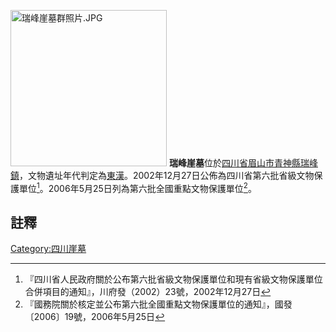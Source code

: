 {{expand|time=2018-11-29T12:25:00+00:00}}
[[File:瑞峰崖墓群照片.JPG|250px]]
{{msg:四川省文物保護單位
|名稱 = 瑞峰崖墓
|編號 = 16
|圖片 = 
|級別 = S6
|分類 = 
|時代 = [[東漢|東漢]]
|地点 = [[四川省|四川省]][[眉山市|眉山市]][[青神縣|青神縣]][[瑞峰鎮|瑞峰鎮]]
|坐標 =
|登錄 = 2002年12月27日
}}
{{msg:四川省文物保護單位
|名稱 = 瑞峰崖墓群
|編號 = 274
|圖片 = 
|級別 = 106
|分類 = 
|時代 = 漢
|地点 = [[四川省|四川省]][[青神縣|青神縣]]
|坐標 =
|登錄 = 2006年5月25日
}}
'''瑞峰崖墓'''位於[[四川省|四川省]][[眉山市|眉山市]][[青神縣|青神縣]][[瑞峰鎮|瑞峰鎮]]，文物遺址年代判定為[[東漢|東漢]]。2002年12月27日公佈為四川省第六批省級文物保護單位<ref>『四川省人民政府關於公布第六批省級文物保護單位和現有省級文物保護單位合併項目的通知』，川府發（2002）23號，2002年12月27日</ref>。2006年5月25日列為第六批全國重點文物保護單位<ref>『國務院關於核定並公布第六批全國重點文物保護單位的通知』，國發〔2006〕19號，2006年5月25日</ref>。
==註釋==
{{reflist}}
{{文物保護單位小作品}}

[[Category:四川崖墓|Category:四川崖墓]]